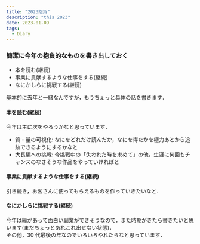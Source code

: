 ```yaml
---
title: "2023抱負"
description: "this 2023"
date: 2023-01-09
tags:
  - Diary
---
```


### 簡潔に今年の抱負的なものを書き出しておく

* 本を読む(継続)
* 事業に貢献するような仕事をする(継続)
* なにかしらに挑戦する(継続)

基本的に去年と一緒なんですが，もうちょっと具体の話を書きます．

#### 本を読む(継続)

今年は主に次をやろうかなと思っています．  
* 質・量の可視化: なにをどれだけ読んだか，なにを得たかを極力あとから追跡できるようにするかなと
* 大長編への挑戦: 今挑戦中の「失われた時を求めて」の他，生涯に何回もチャンスのなさそうな作品をやっていければと

#### 事業に貢献するような仕事をする(継続)

引き続き，お客さんに使ってもらえるものを作っていきたいなと．  


#### なにかしらに挑戦する(継続)

今年は縁があって面白い副業ができそうなので，また時期がきたら書きたいと思います(まだちょっとあれこれ出せない状態)．  
その他，30 代最後の年なのでいろいろやれたらなと思っています．
